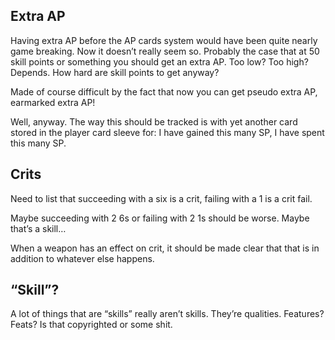## Extra AP
Having extra AP before the AP cards system would have been quite nearly game breaking. Now it doesn't really seem so. Probably the case that at 50 skill points or something you should get an extra AP. Too low? Too high? Depends. How hard are skill points to get anyway?  

Made of course difficult by the fact that now you can get pseudo extra AP, earmarked extra AP!  

Well, anyway. The way this should be tracked is with yet another card stored in the player card sleeve for: I have gained this many SP, I have spent this many SP.

## Crits

Need to list that succeeding with a six is a crit, failing with a 1 is a crit fail.

Maybe succeeding with 2 6s or failing with 2 1s should be worse. Maybe that's a skill...

When a weapon has an effect on crit, it should be made clear that that is in addition to whatever else happens.

## "Skill"?

A lot of things that are "skills" really aren't skills. They're qualities. Features? Feats? Is that copyrighted or some shit.
 
